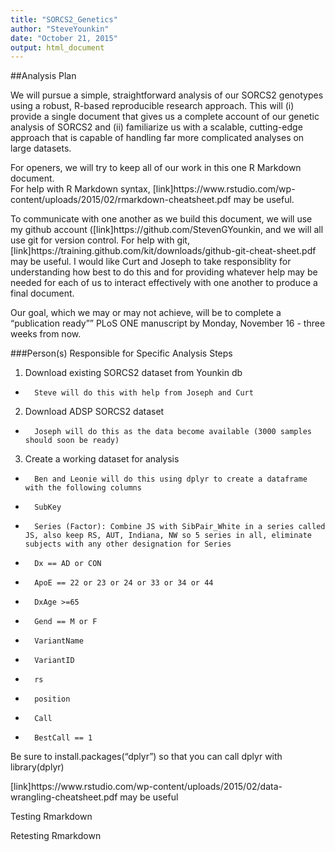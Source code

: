 ```yaml
---
title: "SORCS2_Genetics"
author: "SteveYounkin"
date: "October 21, 2015"
output: html_document
---
```


##Analysis Plan

We will pursue a simple, straightforward analysis of our SORCS2 genotypes using a robust, R-based reproducible research approach. This will (i) provide a single document that gives us a complete account of our genetic analysis of SORCS2 and (ii) familiarize us with a scalable, cutting-edge  approach that is capable of handling far more complicated analyses on large datasets.

For openers, we will try to keep all of our work in this one R Markdown document.  
For help with R Markdown syntax, [link]https://www.rstudio.com/wp-content/uploads/2015/02/rmarkdown-cheatsheet.pdf
may be useful.

To communicate with one another as we build this document, we will use my github account ([link]https://github.com/StevenGYounkin, and we will all use git for version control. For help with git, [link]https://training.github.com/kit/downloads/github-git-cheat-sheet.pdf may be useful. I would like Curt and Joseph to take responsiblity for understanding how best to do this and for providing whatever help may be needed for each of us to interact effectively with one another to produce a final document.

Our goal, which we may or may not achieve, will be to complete a "publication ready"" PLoS ONE manuscript by Monday, November 16 - three weeks from now.

###Person(s) Responsible for Specific Analysis Steps

1. Download existing SORCS2 dataset from Younkin db
+       Steve will do this with help from Joseph and Curt
2. Download ADSP SORCS2 dataset
+       Joseph will do this as the data become available (3000 samples should soon be ready)
3. Create a working dataset for analysis
+       Ben and Leonie will do this using dplyr to create a dataframe with the following columns
+       SubKey
+       Series (Factor): Combine JS with SibPair_White in a series called JS, also keep RS, AUT, Indiana, NW so 5 series in all, eliminate subjects with any other designation for Series
+       Dx == AD or CON
+       ApoE == 22 or 23 or 24 or 33 or 34 or 44
+       DxAge >=65
+       Gend == M or F
+       VariantName
+       VariantID
+       rs
+       position
+       Call
+       BestCall == 1

Be sure to install.packages("dplyr") so that you can call dplyr with library(dplyr)

[link]https://www.rstudio.com/wp-content/uploads/2015/02/data-wrangling-cheatsheet.pdf may be useful  

Testing Rmarkdown

Retesting Rmarkdown
